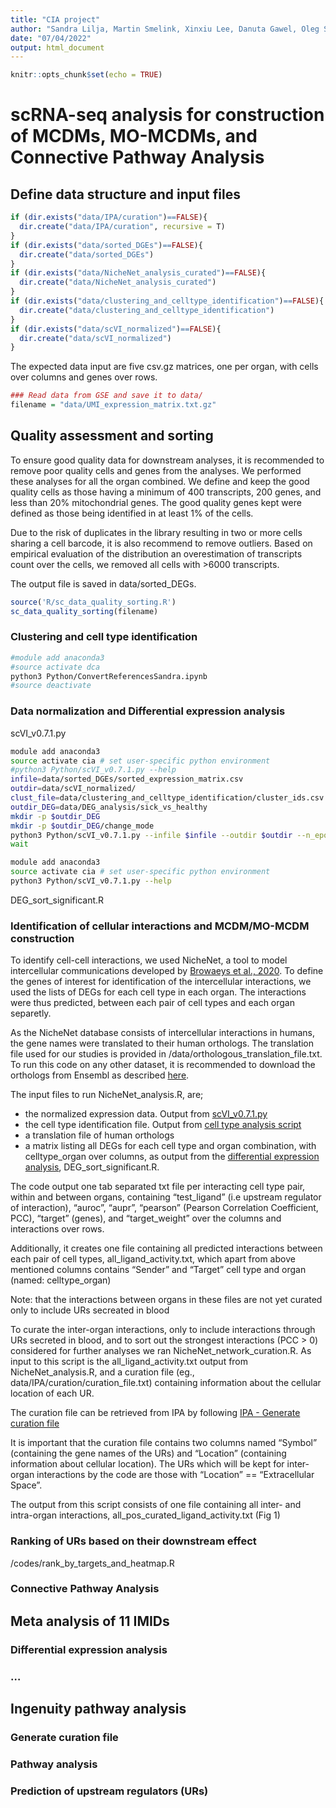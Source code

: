 ```yaml
---
title: "CIA project"
author: "Sandra Lilja, Martin Smelink, Xinxiu Lee, Danuta Gawel, Oleg Sysoev"
date: "07/04/2022"
output: html_document
---
```



```r
knitr::opts_chunk$set(echo = TRUE)
```


# scRNA-seq analysis for construction of MCDMs, MO-MCDMs, and Connective Pathway Analysis

## Define data structure and input files

```r

if (dir.exists("data/IPA/curation")==FALSE){
  dir.create("data/IPA/curation", recursive = T)
}
if (dir.exists("data/sorted_DGEs")==FALSE){
  dir.create("data/sorted_DGEs")
}
if (dir.exists("data/NicheNet_analysis_curated")==FALSE){
  dir.create("data/NicheNet_analysis_curated")
}
if (dir.exists("data/clustering_and_celltype_identification")==FALSE){
  dir.create("data/clustering_and_celltype_identification")
}
if (dir.exists("data/scVI_normalized")==FALSE){
  dir.create("data/scVI_normalized")
}
```

The expected data input are five csv.gz matrices, one per organ, with cells over columns and genes over rows.

```r
### Read data from GSE and save it to data/ 
filename = "data/UMI_expression_matrix.txt.gz"
```

## Quality assessment and sorting

To ensure good quality data for downstream analyses, it is recommended to remove poor quality cells and genes from the analyses.
We performed these analyses for all the organ combined. 
We define and keep the good quality cells as those having a minimum of 400 transcripts, 200 genes, and less than 20% mitochondrial genes. 
The good quality genes kept were defined as those being identified in at least 1% of the cells. 

Due to the risk of duplicates in the library resulting in two or more cells sharing a cell barcode, it is also recommend to remove outliers.
Based on empirical evaluation of the distribution an overestimation of transcripts count over the cells, we removed all cells with >6000 transcripts.

The output file is saved in data/sorted_DEGs.

```r
source('R/sc_data_quality_sorting.R')
sc_data_quality_sorting(filename)
```


### Clustering and cell type identification

```bash
#module add anaconda3
#source activate dca
python3 Python/ConvertReferencesSandra.ipynb
#source deactivate
```


### Data normalization and Differential expression analysis



scVI_v0.7.1.py

```bash
module add anaconda3
source activate cia # set user-specific python environment
#python3 Python/scVI_v0.7.1.py --help
infile=data/sorted_DGEs/sorted_expression_matrix.csv
outdir=data/scVI_normalized/
clust_file=data/clustering_and_celltype_identification/cluster_ids.csv
outdir_DEG=data/DEG_analysis/sick_vs_healthy
mkdir -p $outdir_DEG
mkdir -p $outdir_DEG/change_mode
python3 Python/scVI_v0.7.1.py --infile $infile --outdir $outdir --n_epochs 400 --DEG_analysis --clust_file $clust_file --outdir_DEG $outdir_DEG --sort_column 1 3 --group_column 2 --use_batches --batch_id 0 2
wait

```

```bash
module add anaconda3
source activate cia # set user-specific python environment
python3 Python/scVI_v0.7.1.py --help
```

DEG_sort_significant.R


### Identification of cellular interactions and MCDM/MO-MCDM construction

To identify cell-cell interactions, we used NicheNet, a tool to model intercellular communications 
developed by [Browaeys et al., 2020](https://doi.org/10.1038/s41592-019-0667-5).
To define the genes of interest for identification of the intercellular interactions, we used the lists of DEGs for each cell type in each organ. 
The interactions were thus predicted, between each pair of cell types and each organ separetly. 

As the NicheNet database consists of intercellular interactions in humans, the gene names were translated to their human orthologs. 
The translation file used for our studies is provided in /data/orthologous_translation_file.txt. 
To run this code on any other dataset, it is recommended to download the orthologs from Ensembl as described [here](https://www.ensembl.info/2009/01/21/how-to-get-all-the-orthologous-genes-between-two-species/).

The input files to run NicheNet_analysis.R, are;  

* the normalized expression data. Output from [scVI_v0.7.1.py](#data-normalization-and-differential-expression-analysis)
* the cell type identification file. Output from [cell type analysis script](#clustering-and-cell-type-identification)
* a translation file of human orthologs
* a matrix listing all DEGs for each cell type and organ combination, with celltype_organ over columns, as output from the [differential expression analysis](#data-normalization-and-differential-expression-analysis), DEG_sort_significant.R. 

The code output one tab separated txt file per interacting cell type pair, within and between organs, 
containing "test_ligand" (i.e upstream regulator of interaction), "auroc", "aupr", "pearson" (Pearson Correlation Coefficient, PCC), "target" (genes), and "target_weight" over the columns and interactions over rows. 

Additionally, it creates one file containing all predicted interactions between each pair of cell types, all_ligand_activity.txt, 
which apart from above mentioned columns contains "Sender" and "Target" cell type and organ (named: celltype_organ)

Note: that the interactions between organs in these files are not yet curated only to include URs secreated in blood

To curate the inter-organ interactions, only to include interactions through URs secreted in blood, 
and to sort out the strongest interactions (PCC > 0) considered for further analyses
we ran NicheNet_network_curation.R. As input to this script is the all_ligand_activity.txt output from NicheNet_analysis.R, 
and a curation file (eg., data/IPA/curation/curation_file.txt) containing information about the cellular location of each UR. 

The curation file can be retrieved from IPA by following [IPA - Generate curation file](#generate-curation-file)

It is important that the curation file contains two columns named "Symbol" (containing the gene names of the URs) and "Location" (containing information about cellular location). 
The URs which will be kept for inter-organ interactions by the code are those with "Location" == "Extracellular Space". 

The output from this script consists of one file containing all inter- and intra-organ interactions, all_pos_curated_ligand_activity.txt (Fig 1)


### Ranking of URs based on their downstream effect

/codes/rank_by_targets_and_heatmap.R

### Connective Pathway Analysis

## Meta analysis of 11 IMIDs

### Differential expression analysis

### ...

## Ingenuity pathway analysis

### Generate curation file

### Pathway analysis

### Prediction of upstream regulators (URs)



